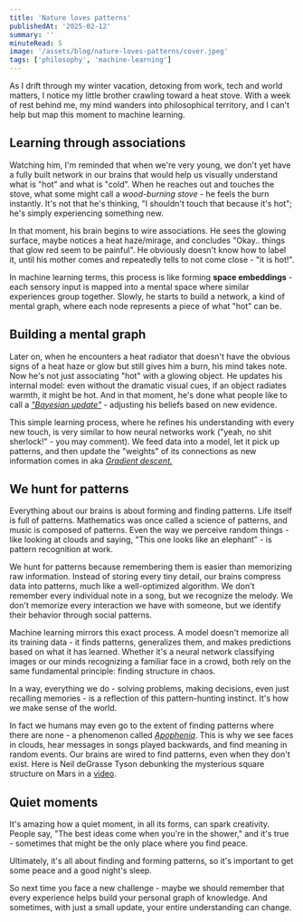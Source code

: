 ```yaml
---
title: 'Nature loves patterns'
publishedAt: '2025-02-12'
summary: ''
minuteRead: 5
image: '/assets/blog/nature-loves-patterns/cover.jpeg'
tags: ['philosophy', 'machine-learning']
---
```


As I drift through my winter vacation, detoxing from work, tech and world matters, I notice my little brother crawling toward a heat stove. With a week of rest behind me, my mind wanders into philosophical territory, and I can't help but map this moment to machine learning.

## Learning through associations

Watching him, I'm reminded that when we're very young, we don't yet have a fully built network in our brains that would help us visually understand what is "hot" and what is "cold". When he reaches out and touches the stove, what some might call a _wood-burning stove_ - he feels the burn instantly. It's not that he's thinking, "I shouldn't touch that because it's hot"; he's simply experiencing something new.

In that moment, his brain begins to wire associations. He sees the glowing surface, maybe notices a heat haze/mirage, and concludes "Okay.. things that glow red seem to be painful". He obviously doesn't know how to label it, until his mother comes and repeatedly tells to not come close - "it is hot!".

In machine learning terms, this process is like forming **space embeddings** - each sensory input is mapped into a mental space where similar experiences group together. Slowly, he starts to build a network, a kind of mental graph, where each node represents a piece of what "hot" can be.

## Building a mental graph

Later on, when he encounters a heat radiator that doesn't have the obvious signs of a heat haze or glow but still gives him a burn, his mind takes note. Now he's not just associating "hot" with a glowing object. He updates his internal model: even without the dramatic visual cues, if an object radiates warmth, it might be hot. And in that moment, he's done what people like to call a [_"Bayesian update"_](https://en.wikipedia.org/wiki/Bayesian_inference) - adjusting his beliefs based on new evidence.

This simple learning process, where he refines his understanding with every new touch, is very similar to how neural networks work ("yeah, no shit sherlock!" - you may comment). We feed data into a model, let it pick up patterns, and then update the "weights" of its connections as new information comes in aka [_Gradient descent._](https://en.wikipedia.org/wiki/Gradient_descent)

## We hunt for patterns

Everything about our brains is about forming and finding patterns. Life itself is full of patterns. Mathematics was once called a science of patterns, and music is composed of patterns. Even the way we perceive random things - like looking at clouds and saying, "This one looks like an elephant" - is pattern recognition at work.

We hunt for patterns because remembering them is easier than memorizing raw information. Instead of storing every tiny detail, our brains compress data into patterns, much like a well-optimized algorithm. We don't remember every individual note in a song, but we recognize the melody. We don't memorize every interaction we have with someone, but we identify their behavior through social patterns.

Machine learning mirrors this exact process. A model doesn't memorize all its training data - it finds patterns, generalizes them, and makes predictions based on what it has learned. Whether it's a neural network classifying images or our minds recognizing a familiar face in a crowd, both rely on the same fundamental principle: finding structure in chaos.

In a way, everything we do - solving problems, making decisions, even just recalling memories - is a reflection of this pattern-hunting instinct. It's how we make sense of the world.

In fact we humans may even go to the extent of finding patterns where there are none - a phenomenon called [_Apophenia_](https://en.wikipedia.org/wiki/Apophenia). This is why we see faces in clouds, hear messages in songs played backwards, and find meaning in random events. Our brains are wired to find patterns, even when they don't exist.
Here is Neil deGrasse Tyson debunking the mysterious square structure on Mars in a [video](https://www.youtube.com/watch?v=7tScAyNaRdQ).

## Quiet moments

It's amazing how a quiet moment, in all its forms, can spark creativity. People say, "The best ideas come when you're in the shower," and it's true - sometimes that might be the only place where you find peace.

Ultimately, it's all about finding and forming patterns, so it's important to get some peace and a good night's sleep.

So next time you face a new challenge - maybe we should remember that every experience helps build your personal graph of knowledge. And sometimes, with just a small update, your entire understanding can change.